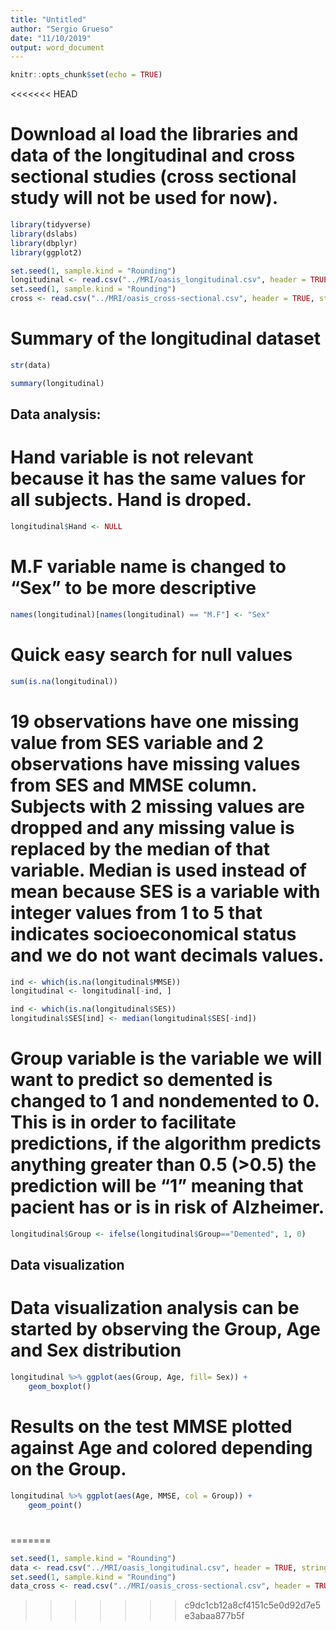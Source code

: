 ```yaml
---
title: "Untitled"
author: "Sergio Grueso"
date: "11/10/2019"
output: word_document
---
```


```r
knitr::opts_chunk$set(echo = TRUE)
```

<<<<<<< HEAD

# 

# Download al load the libraries and data of the longitudinal and cross sectional studies (cross sectional study will not be used for now).

```r
library(tidyverse)
library(dslabs)
library(dbplyr)
library(ggplot2)

set.seed(1, sample.kind = "Rounding")
longitudinal <- read.csv("../MRI/oasis_longitudinal.csv", header = TRUE, stringsAsFactors = FALSE)
set.seed(1, sample.kind = "Rounding")
cross <- read.csv("../MRI/oasis_cross-sectional.csv", header = TRUE, stringsAsFactors = FALSE)
```


# Summary of the longitudinal dataset

```r
str(data)

summary(longitudinal)
```


## Data analysis:

# Hand variable is not relevant because it has the same values for all subjects. Hand is droped.


```r
longitudinal$Hand <- NULL
```

# M.F variable name is changed to "Sex" to be more descriptive


```r
names(longitudinal)[names(longitudinal) == "M.F"] <- "Sex"
```


# Quick easy search for null values

```r
sum(is.na(longitudinal))
```

# 19 observations have one missing value from SES variable and 2 observations have missing values from SES and MMSE column. Subjects with 2 missing values are dropped and any missing value is replaced by the median of that variable. Median is used instead of mean because SES is a variable with integer values from 1 to 5 that indicates socioeconomical status and we do not want decimals values.

```r
ind <- which(is.na(longitudinal$MMSE))
longitudinal <- longitudinal[-ind, ]

ind <- which(is.na(longitudinal$SES))
longitudinal$SES[ind] <- median(longitudinal$SES[-ind])
```

# Group variable is the variable we will want to predict so demented is changed to 1 and nondemented to 0. This is in order to facilitate predictions, if the algorithm predicts anything greater than 0.5 (>0.5) the prediction will be "1" meaning that pacient has or is in risk of Alzheimer.

```r
longitudinal$Group <- ifelse(longitudinal$Group=="Demented", 1, 0)
```


## Data visualization
# Data visualization analysis can be started by observing the Group, Age and Sex distribution

```r
longitudinal %>% ggplot(aes(Group, Age, fill= Sex)) +
    geom_boxplot()
```

# Results on the test MMSE plotted against Age and colored depending on the Group.

```r
longitudinal %>% ggplot(aes(Age, MMSE, col = Group)) +
    geom_point()
```

#
































































































=======
```r
set.seed(1, sample.kind = "Rounding")
data <- read.csv("../MRI/oasis_longitudinal.csv", header = TRUE, stringsAsFactors = FALSE)
set.seed(1, sample.kind = "Rounding")
data_cross <- read.csv("../MRI/oasis_cross-sectional.csv", header = TRUE, stringsAsFactors = FALSE)
```

>>>>>>> c9dc1cb12a8cf4151c5e0d92d7e5e3abaa877b5f
